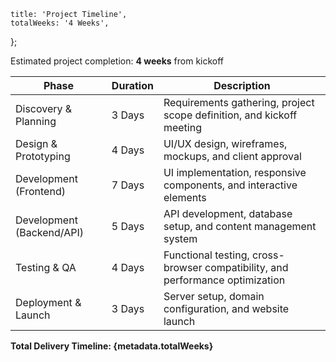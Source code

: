 	title: 'Project Timeline',
	totalWeeks: '4 Weeks',
};

Estimated project completion: **4 weeks** from kickoff

<div className='overflow-x-auto mb-6'>
	<table className='w-full border-collapse'>
		<thead className='bg-[#f7fafc]'>
			<tr>
				<th className='text-left p-3 font-semibold text-[#1a365d]'>Phase</th>
				<th className='text-left p-3 font-semibold text-[#1a365d]'>Duration</th>
				<th className='text-left p-3 font-semibold text-[#1a365d]'>
					Description
				</th>
			</tr>
		</thead>
		<tbody>
			<tr>
				<td className='border-b border-[#e2e8f0] p-3 text-gray-700'>
					Discovery & Planning
				</td>
				<td className='border-b border-[#e2e8f0] p-3 text-gray-700'>3 Days</td>
				<td className='border-b border-[#e2e8f0] p-3 text-gray-700'>
					Requirements gathering, project scope definition, and kickoff meeting
				</td>
			</tr>
			<tr>
				<td className='border-b border-[#e2e8f0] p-3 text-gray-700'>
					Design & Prototyping
				</td>
				<td className='border-b border-[#e2e8f0] p-3 text-gray-700'>4 Days</td>
				<td className='border-b border-[#e2e8f0] p-3 text-gray-700'>
					UI/UX design, wireframes, mockups, and client approval
				</td>
			</tr>
			<tr>
				<td className='border-b border-[#e2e8f0] p-3 text-gray-700'>
					Development (Frontend)
				</td>
				<td className='border-b border-[#e2e8f0] p-3 text-gray-700'>7 Days</td>
				<td className='border-b border-[#e2e8f0] p-3 text-gray-700'>
					UI implementation, responsive components, and interactive elements
				</td>
			</tr>
			<tr>
				<td className='border-b border-[#e2e8f0] p-3 text-gray-700'>
					Development (Backend/API)
				</td>
				<td className='border-b border-[#e2e8f0] p-3 text-gray-700'>5 Days</td>
				<td className='border-b border-[#e2e8f0] p-3 text-gray-700'>
					API development, database setup, and content management system
				</td>
			</tr>
			<tr>
				<td className='border-b border-[#e2e8f0] p-3 text-gray-700'>
					Testing & QA
				</td>
				<td className='border-b border-[#e2e8f0] p-3 text-gray-700'>4 Days</td>
				<td className='border-b border-[#e2e8f0] p-3 text-gray-700'>
					Functional testing, cross-browser compatibility, and performance
					optimization
				</td>
			</tr>
			<tr>
				<td className='border-b border-[#e2e8f0] p-3 text-gray-700'>
					Deployment & Launch
				</td>
				<td className='border-b border-[#e2e8f0] p-3 text-gray-700'>3 Days</td>
				<td className='border-b border-[#e2e8f0] p-3 text-gray-700'>
					Server setup, domain configuration, and website launch
				</td>
			</tr>
		</tbody>
	</table>
</div>

**Total Delivery Timeline: {metadata.totalWeeks}**
